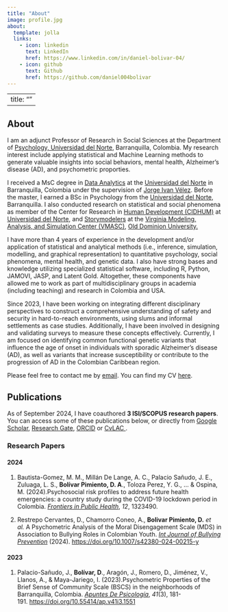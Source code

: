 ```yaml
---
title: "About"
image: profile.jpg
about:
  template: jolla
  links:
    - icon: linkedin
      text: LinkedIn
      href: https://www.linkedin.com/in/daniel-bolivar-04/
    - icon: github
      text: Github
      href: https://github.com/daniel004bolivar
---
```


---
title: ""
---

## About

I am an adjunct Professor of Research in Social Sciences at the Department of [Psychology, Universidad del Norte](https://www.uninorte.edu.co/web/departamento-de-psicologia), Barranquilla, Colombia. My research interest include applying statistical and Machine Learning methods to generate valuable insights into social behaviors, mental health, Alzheimer's disease (AD), and psychometric proporties.

I received a MsC degree in [Data Analytics](https://www.uninorte.edu.co/web/maestria-en-ciencia-de-datos) at the [Universidad del Norte](https://www.uninorte.edu.co/) in Barranquilla, Colombia under the supervision of [Jorge Ivan Vélez](https://jorgeivanvelez.netlify.app/). Before the master, I earned a BSc in Psychology from the [Universidad del Norte](https://www.uninorte.edu.co/), Barranquilla. I also conducted research on statistical and social phenomena as member of the Center for Research in [Human Development (CIDHUM)](https://www.uninorte.edu.co/web/gidhum) at [Universidad del Norte](https://www.uninorte.edu.co/), and [Storymodelers](https://www.storymodelers.org/) at the [Virginia Modeling, Analysis, and Simulation Center (VMASC)](https://vmasc.org/), [Old Dominion University.](https://www.odu.edu/)

I have more than 4 years of experience in the development and/or application of statistical and analytical methods (i.e., inference, simulation, modelling, and graphical representation) to quantitative psychology, social phenomena, mental health, and genetic data. I also have strong bases and knowledge utilizing specialized statistical software, including R, Python, JAMOVI, JASP, and Latent Gold. Altogether, these components have allowed me to work as part of multidisciplinary groups in academia (including teaching) and research in Colombia and USA.

Since 2023, I have been working on integrating different disciplinary perspectives to construct a comprehensive understanding of safety and security in hard-to-reach environments, using slums and informal settlements as case studies. Additionally, I have been involved in designing and validating surveys to measure these concepts effectively. Currently, I am focused on identifying common functional genetic variants that influence the age of onset in individuals with sporadic Alzheimer's disease (AD), as well as variants that increase susceptibility or contribute to the progression of AD in the Colombian Caribbean region.

Please feel free to contact me by [email](mailto:dpimiento@uninorte.edu.co). You can find my CV <a href="https://drive.google.com/file/d/1iSVgDTKYPc3Tn2VnqUs9uWFTcYpytVp6/view?usp=sharing" target="_blank"> here</a>.

## Publications

As of September 2024, I have coauthored **3 ISI/SCOPUS research papers**. You can access some of these publications below, or directly from [Google Scholar](https://scholar.google.com.co/citations?hl=en&user=7qpoVZIAAAAJ), [Research Gate](https://www.researchgate.net/profile/Daniel-Bolivar-Pimiento), [ORCID](https://orcid.org/0000-0002-9664-3400) or <a href="https://scienti.minciencias.gov.co/cvlac/visualizador/generarCurriculoCv.do?cod_rh=0001349639&lang=es" target="_blank"> CvLAC </a>.

### Research Papers

#### 2024

1.  Bautista-Gomez, M. M., Millán De Lange, A. C., Palacio Sañudo, J. E., Zuluaga, L. S., **Bolívar Pimiento, D. A**., Toloza Perez, Y. G., ... & Ospina, M. (2024).Psychosocial risk profiles to address future health emergencies: a country study during the COVID-19 lockdown period in Colombia. [*Frontiers in Public Health*](https://www.frontiersin.org/journals/public-health/articles/10.3389/fpubh.2024.1323490/full), *12*, 1323490.

2.  Restrepo Cervantes, D., Chamorro Coneo, A., **Bolivar Pimiento, D.** *et al.* A Psychometric Analysis of the Moral Disengagement Scale (MDS) in Association to Bullying Roles in Colombian Youth. [*Int Journal of Bullying Prevention*](https://link.springer.com/article/10.1007/s42380-024-00215-y) (2024). <https://doi.org/10.1007/s42380-024-00215-y>

#### 2023

1.  Palacio-Sañudo, J., **Bolívar, D**., Aragón, J., Romero, D., Jiménez, V., Llanos, A., & Maya-Jariego, I. (2023).Psychometric Properties of the Brief Sense of Community Scale (BSCS) in the neighborhoods of Barranquilla, Colombia. [*Apuntes De Psicología*](https://www.apuntesdepsicologia.es/index.php/revista/article/view/1551), *41*(3), 181-191. <https://doi.org/10.55414/ap.v41i3.1551>
